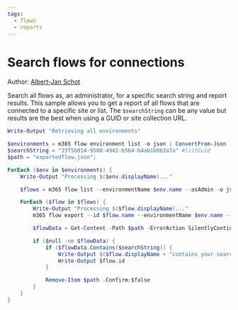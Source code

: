 ```yaml
---
tags:  
  - flows
  - reports
---
```



# Search flows for connections

Author: [Albert-Jan Schot](https://www.cloudappie.nl/search-flows-connections/)

Search all flows as, an administrator, for a specific search string and report results. This sample allows you to get a report of all flows that are connected to a specific site or list. The `$searchString` can be any value but results are the best when using a GUID or site collection URL.

<Tabs>
  <TabItem value="PowerShell">

  ```powershell
  Write-Output "Retrieving all environments"

  $environments = m365 flow environment list -o json | ConvertFrom-Json
  $searchString = "15f5b014-9508-4941-b564-b4ab1b863a7a" #listGuid
  $path = "exportedflow.json";

  ForEach ($env in $environments) {
      Write-Output "Processing $($env.displayName)..."

      $flows = m365 flow list --environmentName $env.name --asAdmin -o json | ConvertFrom-Json

      ForEach ($flow in $flows) {
          Write-Output "Processing $($flow.displayName)..."
          m365 flow export --id $flow.name --environmentName $env.name --format json --path $path

          $flowData = Get-Content -Path $path -ErrorAction SilentlyContinue

          if ($null -ne $flowData) {
              if ($flowData.Contains($searchString)) {
                  Write-Output $($flow.displayName + "contains your search string" + $searchString)
                  Write-Output $flow.id
              }

              Remove-Item $path -Confirm:$false
          }
      }
  }
  ```

  </TabItem>
</Tabs>

